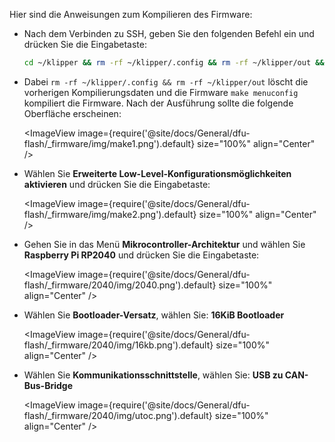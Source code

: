Hier sind die Anweisungen zum Kompilieren des Firmware:

* Nach dem Verbinden zu SSH, geben Sie den folgenden Befehl ein und drücken Sie die Eingabetaste:

    ```bash
    cd ~/klipper && rm -rf ~/klipper/.config && rm -rf ~/klipper/out && make menuconfig
    ```

* Dabei `rm -rf ~/klipper/.config && rm -rf ~/klipper/out` löscht die vorherigen Kompilierungsdaten und die Firmware `make menuconfig` kompiliert die Firmware. Nach der Ausführung sollte die folgende Oberfläche erscheinen:

    <ImageView image={require('@site/docs/General/dfu-flash/_firmware/img/make1.png').default} size="100%" align="Center" />

* Wählen Sie **Erweiterte Low-Level-Konfigurationsmöglichkeiten aktivieren** und drücken Sie die Eingabetaste:

    <ImageView image={require('@site/docs/General/dfu-flash/_firmware/img/make2.png').default} size="100%" align="Center" />

* Gehen Sie in das Menü **Mikrocontroller-Architektur** und wählen Sie **Raspberry Pi RP2040** und drücken Sie die Eingabetaste:

    <ImageView image={require('@site/docs/General/dfu-flash/_firmware/2040/img/2040.png').default} size="100%" align="Center" />

* Wählen Sie **Bootloader-Versatz**, wählen Sie: **16KiB Bootloader**

    <ImageView image={require('@site/docs/General/dfu-flash/_firmware/2040/img/16kb.png').default} size="100%" align="Center" />

* Wählen Sie **Kommunikationsschnittstelle**, wählen Sie: **USB zu CAN-Bus-Bridge**

    <ImageView image={require('@site/docs/General/dfu-flash/_firmware/2040/img/utoc.png').default} size="100%" align="Center" />